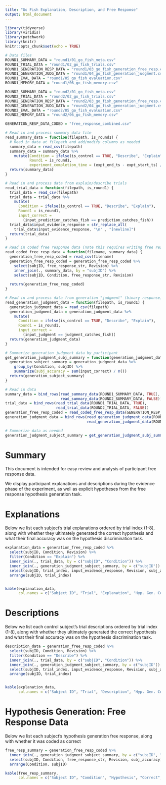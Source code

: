 ```yaml
---
title: "Go Fish Explanation, Description, and Free Response"
output: html_document
---
```


```r
library(tidyverse)
library(viridis)
library(patchwork)
library(knitr)
knitr::opts_chunk$set(echo = TRUE)
```



```r
# Data files
ROUND1_SUMMARY_DATA = "round1/01_go_fish_meta.csv"
ROUND1_TRIAL_DATA = "round1/02_go_fish_trials.csv"
ROUND1_GENERATION_RESP_DATA = "round1/03_go_fish_generation_free_resp.csv"
ROUND1_GENERATION_JUDG_DATA = "round1/04_go_fish_generation_judgment.csv"
ROUND1_EVAL_DATA = "round1/05_go_fish_evaluation.csv"
ROUND1_MEMORY_DATA = "round1/06_go_fish_memory.csv"

ROUND2_SUMMARY_DATA = "round2/01_go_fish_meta.csv"
ROUND2_TRIAL_DATA = "round2/02_go_fish_trials.csv"
ROUND2_GENERATION_RESP_DATA = "round2/03_go_fish_generation_free_resp.csv"
ROUND2_GENERATION_JUDG_DATA = "round2/04_go_fish_generation_judgment.csv"
ROUND2_EVAL_DATA = "round2/05_go_fish_evaluation.csv"
ROUND2_MEMORY_DATA = "round2/06_go_fish_memory.csv"

GENERATION_RESP_DATA_CODED = "free_response_combined.csv"
```



```r
# Read in and process summary data file
read_summary_data = function(filepath, is_round1) {
  # Read in data at filepath and add/modify columns as needed
  summary_data = read_csv(filepath)
  summary_data = summary_data %>%
    mutate(Condition = ifelse(is_control == TRUE, "Describe", "Explain"),
           Round1 = is_round1,
           experiment_completion_time = (expt_end_ts - expt_start_ts) / 1000)
  return(summary_data)
}

# Read in and process data from explain/describe trials
read_trial_data = function(filepath, is_round1) {
  trial_data = read_csv(filepath)
  trial_data = trial_data %>%
    mutate(
      Condition = ifelse(is_control == TRUE, "Describe", "Explain"),
      Round1 = is_round1,
      input_correct =
        (input_prediction_catches_fish == prediction_catches_fish))
  trial_data$input_evidence_response = str_replace_all(
    trial_data$input_evidence_response, "\n" , "[newline]")
  return(trial_data)
}

# Read in coded free response data (note this requires writing free response data to csv in initialization code)
read_coded_free_resp_data = function(filename, summary_data) {
  generation_free_resp_coded = read_csv(filename)
  generation_free_resp_coded = generation_free_resp_coded %>%
    select(subjID, free_response_str, Revision) %>%
    inner_join(., summary_data, by = "subjID") %>%
    select(subjID, Condition, free_response_str, Revision)
  
  return(generation_free_resp_coded)
}

# Read in and process data from generation "judgment" (binary response) task
read_generation_judgment_data = function(filepath, is_round1) {
  generation_judgment_data = read_csv(filepath)
  generation_judgment_data = generation_judgment_data %>%
    mutate(
      Condition = ifelse(is_control == TRUE, "Describe", "Explain"),
      Round1 = is_round1,
      input_correct = 
        (input_judgment == judgment_catches_fish))
  return(generation_judgment_data)
}

# Summarize generation judgment data by participant
get_generation_judgment_subj_summary = function(generation_judgment_data) {
  generation_subject_summary = generation_judgment_data %>%
    group_by(Condition, subjID) %>%
    summarize(subj_accuracy = sum(input_correct) / n())
  return(generation_subject_summary)
}

```



```r
# Read in data
summary_data = bind_rows(read_summary_data(ROUND1_SUMMARY_DATA, TRUE), 
                         read_summary_data(ROUND2_SUMMARY_DATA, FALSE))
trial_data = bind_rows(read_trial_data(ROUND1_TRIAL_DATA, TRUE),
                       read_trial_data(ROUND2_TRIAL_DATA, FALSE))
generation_free_resp_coded = read_coded_free_resp_data(GENERATION_RESP_DATA_CODED, summary_data)
generation_judgment_data = bind_rows(read_generation_judgment_data(ROUND1_GENERATION_JUDG_DATA, TRUE),
                                     read_generation_judgment_data(ROUND2_GENERATION_JUDG_DATA, FALSE))

# Summarize data as needed
generation_judgment_subject_summary = get_generation_judgment_subj_summary(generation_judgment_data)
```



# Summary
This document is intended for easy review and analysis of participant free response data. 

We display participant explanations and descriptions during the evidence phase of the experiment, as well as explicit hypotheses from the free response hypothesis generation task. 



# Explanations

Below we list each subject's trial explanations ordered by trial index (1-8), along with whether they ultimately generated the correct hypothesis and what their final accuracy was on the hypothesis discrimination task.

```r

explanation_data = generation_free_resp_coded %>%
  select(subjID, Condition, Revision) %>%
  filter(Condition == "Explain") %>%
  inner_join(., trial_data, by = c("subjID", "Condition")) %>%
  inner_join(., generation_judgment_subject_summary, by = c("subjID")) %>%
  select(subjID, trial_index, input_evidence_response, Revision, subj_accuracy) %>%
  arrange(subjID, trial_index)


kable(explanation_data,
      col.names = c("Subject ID", "Trial", "Explanation", "Hyp. Gen. Correct", "Hyp. Gen. Accuracy"))

```



# Descriptions

Below we list each control subject's trial descriptions ordered by trial index (1-8), along with whether they ultimately generated the correct hypothesis and what their final accuracy was on the hypothesis discrimination task.

```r

description_data = generation_free_resp_coded %>%
  select(subjID, Condition, Revision) %>%
  filter(Condition == "Describe") %>%
  inner_join(., trial_data, by = c("subjID", "Condition")) %>%
  inner_join(., generation_judgment_subject_summary, by = c("subjID")) %>%
  select(subjID, trial_index, input_evidence_response, Revision, subj_accuracy) %>%
  arrange(subjID, trial_index)


kable(explanation_data,
      col.names = c("Subject ID", "Trial", "Description", "Hyp. Gen. Correct", "Hyp. Gen. Accuracy"))

```



# Hypothesis Generation: Free Response Data

Below we list each subject's hypothesis generation free response, along with whether it was coded as correct

```r

free_resp_summary = generation_free_resp_coded %>%
  inner_join(., generation_judgment_subject_summary, by = c("subjID", "Condition")) %>%
  select(subjID, Condition, free_response_str, Revision, subj_accuracy) %>%
  arrange(Condition, subjID)

kable(free_resp_summary,
      col.names = c("Subject ID", "Condition", "Hypothesis", "Correct", "Judgment Task Accuracy"))
```



